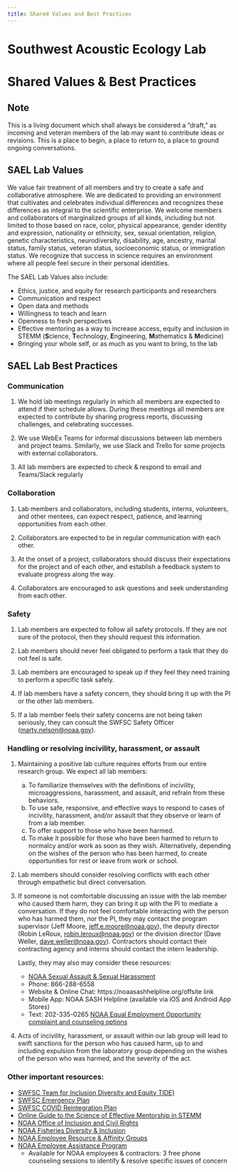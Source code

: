 ```yaml
---
title: Shared Values and Best Practices
---
```


# **Southwest Acoustic Ecology Lab**

# Shared Values & Best Practices

::: callout-note
## Note

This is a living document which shall always be considered a "draft," as incoming and veteran members of the lab may want to contribute ideas or revisions. This is a place to begin, a place to return to, a place to ground ongoing conversations.
:::

## **SAEL Lab Values**

We value fair treatment of all members and try to create a safe and collaborative atmosphere. We are dedicated to providing an environment that cultivates and celebrates individual differences and recognizes these differences as integral to the scientific enterprise. We welcome members and collaborators of marginalized groups of all kinds, including but not limited to those based on race, color, physical appearance, gender identity and expression, nationality or ethnicity, sex, sexual orientation, religion, genetic characteristics, neurodiversity, disability, age, ancestry, marital status, family status, veteran status, socioeconomic status, or immigration status. We recognize that success in science requires an environment where all people feel secure in their personal identities.

The SAEL Lab Values also include:

-   Ethics, justice, and equity for research participants and researchers
-   Communication and respect
-   Open data and methods
-   Willingness to teach and learn
-   Openness to fresh perspectives
-   Effective mentoring as a way to increase access, equity and inclusion in STEMM (**S**cience, **T**echnology, **E**ngineering, **M**athematics & **M**edicine)
-   Bringing your whole self, or as much as you want to bring, to the lab

## **SAEL Lab Best Practices**

### **Communication**

1.  We hold lab meetings regularly in which all members are expected to attend if their schedule allows. During these meetings all members are expected to contribute by sharing progress reports, discussing challenges, and celebrating successes.

2.  We use WebEx Teams for informal discussions between lab members and project teams. Similarly, we use Slack and Trello for some projects with external collaborators.

3.  All lab members are expected to check & respond to email and Teams/Slack regularly

### **Collaboration**

1.  Lab members and collaborators, including students, interns, volunteers, and other mentees, can expect respect, patience, and learning opportunities from each other.

2.  Collaborators are expected to be in regular communication with each other.

3.  At the onset of a project, collaborators should discuss their expectations for the project and of each other, and establish a feedback system to evaluate progress along the way.

4.  Collaborators are encouraged to ask questions and seek understanding from each other.

### **Safety**

1.  Lab members are expected to follow all safety protocols. If they are not sure of the protocol, then they should request this information.

2.  Lab members should never feel obligated to perform a task that they do not feel is safe.

3.  Lab members are encouraged to speak up if they feel they need training to perform a specific task safely.

4.  If lab members have a safety concern, they should bring it up with the PI or the other lab members.

5.  If a lab member feels their safety concerns are not being taken seriously, they can consult the SWFSC Safety Officer ([marty.nelson\@noaa.gov](mailto:marty.nelson@noaa.gov)).

### **Handling or resolving incivility, harassment, or assault**

1.  Maintaining a positive lab culture requires efforts from our entire research group. We expect all lab members:

    a.  To familiarize themselves with the definitions of incivility, microaggressions, harassment, and assault, and refrain from these behaviors.
    b.  To use safe, responsive, and effective ways to respond to cases of incivility, harassment, and/or assault that they observe or learn of from a lab member.
    c.  To offer support to those who have been harmed.
    d.  To make it possible for those who have been harmed to return to normalcy and/or work as soon as they wish. Alternatively, depending on the wishes of the person who has been harmed, to create opportunities for rest or leave from work or school.

2.  Lab members should consider resolving conflicts with each other through empathetic but direct conversation.

3.  If someone is not comfortable discussing an issue with the lab member who caused them harm, they can bring it up with the PI to mediate a conversation. If they do not feel comfortable interacting with the person who has harmed them, nor the PI, they may contact the program supervisor (Jeff Moore, [jeff.e.moore\@noaa.gov](mailto:jeff.moore@noaa.gov)), the deputy director (Robin LeRoux, [robin.leroux\@noaa.gov](mailto:robin.leroux@noaa.gov)) or the division director (Dave Weller, [dave.weller\@noaa.gov](mailto:dave.weller@noaa.gov)). Contractors should contact their contracting agency and interns should contact the intern leadership.

    Lastly, they may also may consider these resources:

    -   [NOAA Sexual Assault & Sexual Harassment](https://noaasashhelpline.org/)
    -   Phone: 866-288-6558
    -   Website & Online Chat: https://noaasashhelpline.org/offsite link
    -   Mobile App: NOAA SASH Helpline (available via iOS and Android App Stores)
    -   Text: 202-335-0265 [NOAA Equal Employment Opportunity complaint and counseling options](https://www.noaa.gov/organization/inclusion-and-civil-rights/eeo-counseling-complaints)

4.  Acts of incivility, harassment, or assault within our lab group will lead to swift sanctions for the person who has caused harm, up to and including expulsion from the laboratory group depending on the wishes of the person who was harmed, and the severity of the act.

### **Other important resources:**

-   [SWFSC Team for Inclusion Diversity and Equity TIDE)](https://sites.google.com/noaa.gov/inside-swfsc/home/cross-divisional-teams/tide/tide-calendar)
-   [SWFSC Emergency Plan](https://drive.google.com/file/d/1VEyhiG4ThCcisAgMgieK_eo5R8xeu4QO/view)
-   [SWFSC COVID Reintegration Plan](https://sites.google.com/a/noaa.gov/inside-swfsc/covid-19/covid-19-reintegration)
-   [Online Guide to the Science of Effective Mentorship in STEMM](https://www.nap.edu/resource/25568/interactive/)
-   [NOAA Office of Inclusion and Civil Rights](https://www.noaa.gov/organization/inclusion-and-civil-rights)
-   [NOAA Fisheries Diversity & Inclusion](https://www.fisheries.noaa.gov/topic/careers-more#diversity-&-inclusion)
-   [NOAA Employee Resource & Affinity Groups](https://drive.google.com/open?id=1q26wdiZ8l6qLQtEFr2kOKWbcps8xCCM2)
-   [NOAA Employee Assistance Program](https://sites.google.com/noaa.gov/ohcs/employee-resources/work-life-resources/workplace-programs/employee-assistance-program-eap?authuser=1)
    -   Available for NOAA employees & contractors: 3 free phone counseling sessions to identify & resolve specific issues of concern

\
